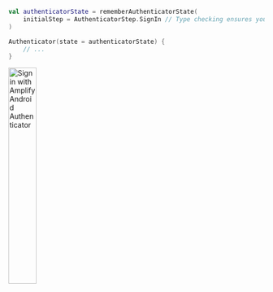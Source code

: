 
```kotlin
val authenticatorState = rememberAuthenticatorState(
    initialStep = AuthenticatorStep.SignIn // Type checking ensures you can only pass SignIn, SignUp, and ResetPassword here
)

Authenticator(state = authenticatorState) {
    // ...
}
```

<Image alt="Sign in with Amplify Android Authenticator" width="33%" src="/android/authenticator/sign-in.png" />